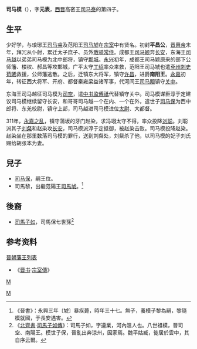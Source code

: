 '''司马模'''（{{bd|3世紀|？|311年||catIdx=S}}），字'''元表'''，[[西晋|西晋]]高密王[[司马泰|司马泰]]的第四子。

==生平==
少好学，与琅琊王[[司马睿|司马睿]]及范阳王[[司马虓|司马虓]]在[[宗室|宗室]]中有贤名。初封'''平昌公'''，[[晋惠帝|晋惠帝]]末年，拜冗从仆射，累迁太子庶子、员外[[散骑常侍|散骑常侍]]。成都王[[司马颖|司马颖]]奔[[长安|长安]]，东海王[[司马越|司马越]]以弟弟司马模为北中郎将，镇守[[鄴城|鄴城]]。[[永兴_(西晋)|永兴]]初年，成都王司马颖原来的部下公师籓、楼权、郝昌等攻鄴城，广平太守[[丁绍|丁绍]]率众来救，范阳王司马虓也遣[[兗州|兗州]][[刺史|刺史]][[苟晞|苟晞]]救援，公师籓逃散。之后，迁镇东大将军，镇守[[许昌|许昌]]，进爵'''南阳王'''。[[永嘉|永嘉]]初年，转征西大将军、开府、都督秦雍梁益诸军事，代河间王[[司马颙|司马颙]]镇守[[关中|关中]]。

东海王司马越征司马模为[[司空|司空]]，遣[[中书监|中书监]][[傅祗|傅祗]]代替镇守关中。司马模谋臣淳于定建议司马模继续留守长安，和哥哥司马越一个在内、一个在外，遣世子[[司马保|司马保]]为西中郎将、东羌校尉，镇守上邽，司马越进司马模进位[[太尉|太尉]]、大都督。

311年，[[永嘉之乱|永嘉之乱]]，镇守蒲坂的牙门赵染，求冯翊太守不得，率众投降[[刘聪|刘聪]]。刘聪派其子[[刘粲|刘粲]]和赵染攻[[长安|长安]]，司马模派淳于定抵御，被赵染击败。司马模投降赵染。赵染坐在那里数落司马模的罪行，送到刘粲处，刘粲杀了他，以司马模的妃子刘氏赐给胡张本为妻。

==兒子==
*[[司马保|司马保]]，嗣王位。
*司馬黎，出繼范陽王[[司馬虓|司馬虓]]。<ref>《晉書》：永興三年〔虓〕暴疾薨，時年三十七。無子，養模子黎為嗣，黎隨模就國，于長安遇害。</ref>

==後裔==
*[[司馬子如|司馬子如]]，司馬保七世孫<ref>《[[北齊書|北齊書]]·[[s:北齊書/卷18#司馬子如|司馬子如傳]]》：司馬子如，字遵業，河內溫人也。八世祖模，晉司空、南陽王。模世子保，晉亂出奔涼州，因家焉。魏平姑臧，徙居於雲中，其自序云爾。</ref>

== 参考资料 ==
[[晉朝藩王列表|晉朝藩王列表]]
*《[[晋书|晋书]]·[[s:晋书/卷037|宗室傳]]》

{{start box}}
{{s-before|無}}
{{s-title|[[晉朝藩王列表#南陽國|晉朝南陽王]]|306年—311年}}
{{s-after|子[[司馬保|司馬保]]}}
{{end box}}

[[category:司马姓|M]]
[[Category:晉朝宗室國王|M]]